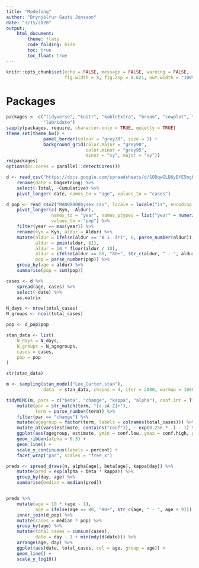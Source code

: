 ```yaml
---
title: "Modeling"
author: "Brynjólfur Gauti Jónsson"
date: "3/15/2020"
output: 
    html_document:
        theme: flaty
        code_folding: hide
        toc: true
        toc_float: true
---
```


```r
knitr::opts_chunk$set(echo = FALSE, message = FALSE, warning = FALSE, 
                      fig.width = 8, fig.asp = 0.621, out.width = "100%")
```

# Packages

```r
packages <- c("tidyverse", "knitr", "kableExtra", "broom", "cowplot", "rstan", "tidybayes", "scales", 
              "lubridate")
sapply(packages, require, character.only = TRUE, quietly = TRUE)
theme_set(theme_bw() + 
              panel_border(colour = "grey30", size = 1) + 
              background_grid(color.major = "grey90", 
                              color.minor = "grey95", 
                              minor = "xy", major = "xy"))
rm(packages)
options(mc.cores = parallel::detectCores())
```

```r
d <- read_csv("https://docs.google.com/spreadsheets/d/1ODqwILD6yBfE5mgKmI4mE-t-wzBDaw8l27gERUiAMgo/export?format=csv&id=1ODqwILD6yBfE5mgKmI4mE-t-wzBDaw8l27gERUiAMgo&gid=1016812695") %>% 
    rename(date = Dagsetning) %>% 
    select(-Total, -Cumulative) %>% 
    pivot_longer(-date, names_to = "age", values_to = "cases")

d_pop <- read_csv2("MAN08000bysex.csv", locale = locale("is", encoding = "ISO-8859-1"), skip = 1) %>% 
    pivot_longer(c(-Kyn, -Aldur), 
                 names_to = "year", names_ptypes = list("year" = numeric()),
                 values_to = "pop") %>% 
    filter(year == max(year)) %>% 
    rename(kyn = Kyn, aldur = Aldur) %>% 
    mutate(aldur = ifelse(aldur == "Á 1. ári", 0, parse_number(aldur)),
           aldur = pmin(aldur, 81),
           aldur = 10 * floor(aldur / 10),
           aldur = ifelse(aldur == 80, "80+", str_c(aldur, " - ", aldur + 9)),
           pop = parse_number(pop)) %>% 
    group_by(age = aldur) %>% 
    summarise(pop = sum(pop))
```


```r
cases <- d %>% 
    spread(age, cases) %>% 
    select(-date) %>% 
    as.matrix

N_days <- nrow(total_cases)
N_groups <- ncol(total_cases)

pop <- d_pop$pop

stan_data <- list(
    N_days = N_days,
    N_groups = N_agegroups,
    cases = cases,
    pop = pop
)

str(stan_data)
```


```r
m <- sampling(stan_model("Lee_Carter.stan"), 
              data  = stan_data, chains = 4, iter = 2000, warmup = 1000)
```

```r
tidyMCMC(m, pars = c("beta", "change", "kappa", "alpha"), conf.int = T) %>% 
    mutate(par = str_match(term, "[a-zA-Z]+"),
           term = parse_number(term)) %>% 
    filter(par == "change") %>% 
    mutate(agegroup = factor(term, labels = colnames(total_cases))) %>% 
    mutate_at(vars(estimate, contains("conf")), ~ exp(0.256 * .) - 1) %>% 
    ggplot(aes(agegroup, estimate, ymin = conf.low, ymax = conf.high, group = "none")) +
    geom_ribbon(alpha = 0.3) +
    geom_line() +
    scale_y_continuous(labels = percent) +
    facet_wrap("par", scales = "free_x")
```

```r
preds <- spread_draws(m, alpha[age], beta[age], kappa[day]) %>% 
    mutate(pred = exp(alpha + beta * kappa)) %>% 
    group_by(day, age) %>% 
    summarise(median = median(pred))


preds %>% 
    mutate(age = 10 * (age - 1),
           age = ifelse(age == 80, "80+", str_c(age, " - ", age + 9))) %>% 
    inner_join(d_pop) %>% 
    mutate(cases = median * pop) %>% 
    group_by(age) %>% 
    mutate(total_cases = cumsum(cases),
           date = day - 1 + min(mdy(d$date))) %>% 
    arrange(age, day) %>% 
    ggplot(aes(date, total_cases, col = age, group = age)) +
    geom_line() +
    scale_y_log10()
```

